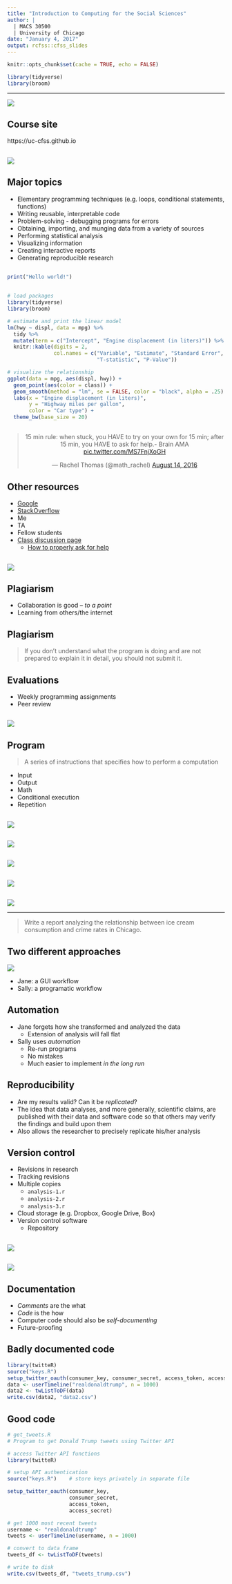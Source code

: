 ```yaml
---
title: "Introduction to Computing for the Social Sciences"
author: |
  | MACS 30500
  | University of Chicago
date: "January 4, 2017"
output: rcfss::cfss_slides
---
```


```r
knitr::opts_chunk$set(cache = TRUE, echo = FALSE)

library(tidyverse)
library(broom)
```

----

![](../images/ben_soltoff.jpg)

## Course site

https://uc-cfss.github.io

## {.center}

![](../images/bruce_computer.gif)


## Major topics

* Elementary programming techniques (e.g. loops, conditional statements, functions)
* Writing reusable, interpretable code
* Problem-solving - debugging programs for errors
* Obtaining, importing, and munging data from a variety of sources
* Performing statistical analysis
* Visualizing information
* Creating interactive reports
* Generating reproducible research

## {.center}

```r
print("Hello world!")
```

## {.scrollable}

```r
# load packages
library(tidyverse)
library(broom)

# estimate and print the linear model
lm(hwy ~ displ, data = mpg) %>%
  tidy %>%
  mutate(term = c("Intercept", "Engine displacement (in liters)")) %>%
  knitr::kable(digits = 2,
               col.names = c("Variable", "Estimate", "Standard Error",
                             "T-statistic", "P-Value"))

# visualize the relationship
ggplot(data = mpg, aes(displ, hwy)) + 
  geom_point(aes(color = class)) +
  geom_smooth(method = "lm", se = FALSE, color = "black", alpha = .25) +
  labs(x = "Engine displacement (in liters)",
       y = "Highway miles per gallon",
       color = "Car type") +
  theme_bw(base_size = 20)
```

## {.center}

<center>
<blockquote class="twitter-tweet" data-lang="en"><p lang="en" dir="ltr">15 min rule: when stuck, you HAVE to try on your own for 15 min; after 15 min, you HAVE to ask for help.- Brain AMA <a href="https://t.co/MS7FnjXoGH">pic.twitter.com/MS7FnjXoGH</a></p>&mdash; Rachel Thomas (@math_rachel) <a href="https://twitter.com/math_rachel/status/764931533383749632">August 14, 2016</a></blockquote>
<script async src="http://platform.twitter.com/widgets.js" charset="utf-8"></script>
</center>

## Other resources

* [Google](https://www.google.com)
* [StackOverflow](http://stackoverflow.com/)
* Me
* TA
* Fellow students
* [Class discussion page](https://github.com/uc-cfss/Discussion)
    * [How to properly ask for help](https://uc-cfss.github.io/hw00_asking_questions.html)

## {.center}

![](../images/plagiarism.jpg)

## Plagiarism

* Collaboration is good -- *to a point*
* Learning from others/the internet

## Plagiarism

> If you don't understand what the program is doing and are not prepared to explain it in detail, you should not submit it.

## Evaluations

* Weekly programming assignments
* Peer review

## {.center}

![](../images/data-science/base.png)


## Program

> A series of instructions that specifies how to perform a computation

* Input
* Output
* Math
* Conditional execution
* Repetition

## {.center}

![](../images/windows_3.1.png)

## {.center}

![](../images/mac_os_x.png)

## {.center}

![](../images/android_phones.jpg)

## {.center}

![](../images/stata14.png)

## {.center}

![](../images/shell.png)

----

> Write a report analyzing the relationship between ice cream consumption and crime rates in Chicago.

## Two different approaches

![](../images/data-science/base.png)

* Jane: a GUI workflow
* Sally: a programatic workflow

## Automation

* Jane forgets how she transformed and analyzed the data
    * Extension of analysis will fall flat
* Sally uses *automation*
    * Re-run programs
    * No mistakes
    * Much easier to implement *in the long run*

## Reproducibility

* Are my results valid? Can it be *replicated*?
* The idea that data analyses, and more generally, scientific claims, are published with their data and software code so that others may verify the findings and build upon them
* Also allows the researcher to precisely replicate his/her analysis

## Version control

* Revisions in research
* Tracking revisions
* Multiple copies
    * `analysis-1.r`
    * `analysis-2.r`
    * `analysis-3.r`
* Cloud storage (e.g. Dropbox, Google Drive, Box)
* Version control software
    * Repository

## {.center}

![](../images/vcs-local.png)

## {.center}

![](../images/vcs-distributed.png)

## Documentation

* *Comments* are the what
* *Code* is the how
* Computer code should also be *self-documenting*
* Future-proofing

## Badly documented code

```r
library(twitteR)
source("keys.R")
setup_twitter_oauth(consumer_key, consumer_secret, access_token, access_secret)
data <- userTimeline("realdonaldtrump", n = 1000)
data2 <- twListToDF(data)
write.csv(data2, "data2.csv")
```

## Good code

```r
# get_tweets.R
# Program to get Donald Trump tweets using Twitter API

# access Twitter API functions
library(twitteR)

# setup API authentication
source("keys.R")    # store keys privately in separate file

setup_twitter_oauth(consumer_key,
                    consumer_secret,
                    access_token,
                    access_secret)

# get 1000 most recent tweets
username <- "realdonaldtrump"
tweets <- userTimeline(username, n = 1000)

# convert to data frame
tweets_df <- twListToDF(tweets)

# write to disk
write.csv(tweets_df, "tweets_trump.csv")
```


